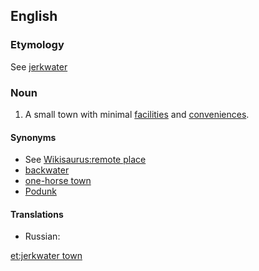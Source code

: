 ==English==
{{rfc}}

===Etymology===
See [[jerkwater]]

===Noun===
{{en-noun|head=[[jerkwater]] [[town]]}}

# A small town with minimal [[facility|facilities]] and [[convenience]]s.

====Synonyms====
* See [[Wikisaurus:remote place]]
* [[backwater]]
* [[one-horse town]]
* [[Podunk]]

====Translations====
{{trans-top|small town}}
* Russian: {{t-|ru|захолустный городишко|sc=Cyrl}}
{{trans-mid}}
{{trans-bottom}}

[[et:jerkwater town]]